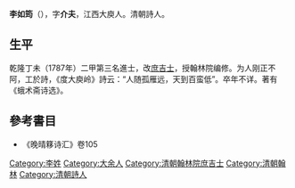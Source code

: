 '''李如筠'''（{{bd|?||?|}}），字'''介夫'''，江西大庾人。清朝詩人。

== 生平 ==
乾隆丁未（1787年）二甲第三名進士，改[[庶吉士|庶吉士]]，授翰林院编修。为人刚正不阿，工於詩，《度大庾岭》詩云：“人随孤雁远，天到百蛮低”。卒年不详。著有《蛾术斋诗选》。

==參考書目==
*《晚晴簃诗汇》卷105

{{乾隆五十二年丁未科殿試金榜}}

{{Authority control}}

{{DEFAULTSORT:Li李}}
[[Category:李姓|Category:李姓]]
[[Category:大余人|Category:大余人]]
[[Category:清朝翰林院庶吉士|Category:清朝翰林院庶吉士]]
[[Category:清朝翰林|Category:清朝翰林]]
[[Category:清朝詩人|Category:清朝詩人]]
